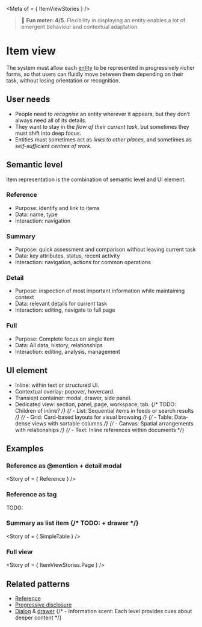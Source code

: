 
<Meta of = { ItemViewStories } />

> 🙂 **Fun meter: 4/5**. Flexibility in displaying an entity enables a lot of emergent behaviour and contextual adaptation.

# Item view

The system must allow each [entity](../?path=/docs/concepts-item--docs) to be represented in progressively richer forms, so that users can fluidly move between them depending on their task, without losing orientation or recognition.

## User needs

- People need to *recognise* an entity wherever it appears, but they don’t always need all of its details.
- They want to stay in the *flow of their current task*, but sometimes they must shift into deep focus.
- Entities must sometimes act as *links to other places*, and sometimes as *self-sufficient centres of work*.

## Semantic level
Item representation is the combination of semantic level and UI element.

### Reference
- Purpose: identify and link to items
- Data: name, type
- Interaction: navigation

### Summary
- Purpose: quick assessment and comparison without leaving current task
- Data: key attributes, status, recent activity
- Interaction: navigation, actions for common operations

### Detail
- Purpose: inspection of most important information while maintaining context
- Data: relevant details for current task
- Interaction: editing, navigate to full page

### Full
- Purpose: Complete focus on single item
- Data: All data, history, relationships
- Interaction: editing, analysis, management

## UI element
- Inline: within text or structured UI.
- Contextual overlay: popover, hovercard.
- Transient container: modal, drawer, side panel.
- Dedicated view: section, panel, page, workspace, tab.
{/* TODO: Children of inline? */}
{/* - List: Sequential items in feeds or search results */}
{/* - Grid: Card-based layouts for visual browsing */}
{/* - Table: Data-dense views with sortable columns */}
{/* - Canvas: Spatial arrangements with relationships */}
{/* - Text: Inline references within documents */}

## Examples

### Reference as @mention + detail modal

<Story of = { Reference } />

### Reference as tag

TODO:

### Summary as list item {/* TODO: + drawer */}

<Story of = { SimpleTable } />

### Full view

<Story of = { ItemViewStories.Page } />

## Related patterns

- [Reference](../?path=/docs/primitives-reference--docs)
- [Progressive disclosure](../?path=/docs/patterns-progressive-disclosure--docs)
- [Dialog](../?path=/docs/components-dialog--docs) & [drawer](../?path=/docs/components-drawer--docs)
{/* - Information scent: Each level provides cues about deeper content */}